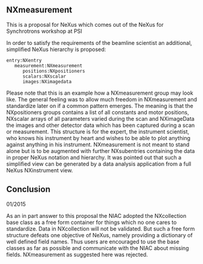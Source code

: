 ==NXmeasurement==
This is a proposal for NeXus which comes out of the NeXus for Synchrotrons workshop at PSI


In order to satisfy the requirements of the beamline scientist an additional, simplified 
NeXus hierarchy is proposed:


<pre>
entry:NXentry
   measurement:NXmeasurement
      positions:NXpositioners
      scalars:NXscalar
      images:NXimagedata
</pre>
  
Please note that this is an example how a NXmeasurement group may look like. The general feeling was 
to allow much freedom in NXmeasurement and standardize later on if a common pattern emerges. 
The meaning is that the NXpositioners groups contains a list of all constants and motor positions, 
NXscalar arrays of all parameters varied during the scan and NXimageData the images and other detector data which has been captured 
during a scan or measurement. This structure is for the expert, the instrument scientist, who knows 
his instrument by heart and wishes to be able to plot anything against anything in his instrument. 
NXmeasurement is not meant to stand alone but is to be augmented with further NXsubentries 
containing the data in proper NeXus notation and hierarchy. It was pointed out that such a 
simplified view can be generated by a data analysis application from a full NeXus NXinstrument view.


== Conclusion ==
01/2015

As an in part answer to this proposal the NIAC adopted the NXcollection base class as a free form container for things which no one cares to standardize. Data in NXcollection will not be validated. But such a free form structure defeats one objective of NeXus, namely providing a dictionary of well defined field names. Thus users are encouraged to use the base classes as far as possible and communicate with the NIAC about missing fields. NXmeasurement as suggested here was rejected.